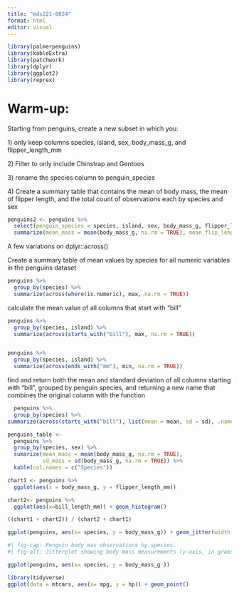 ```yaml
---
title: "eds221-0824"
format: html
editor: visual
---
```


```r
library(palmerpenguins)
library(kableExtra)
library(patchwork)
library(dplyr)
library(ggplot2)
library(reprex)

```

# Warm-up:

Starting from penguins, create a new subset in which you:

1\) only keep columns species, island, sex, body_mass_g, and flipper_length_mm

2\) Filter to only include Chinstrap and Gentoos

3\) rename the species column to penguin_species

4\) Create a summary table that contains the mean of body mass, the mean of flipper length, and the total count of observations each by species and sex

```r
penguins2 <- penguins %>% 
  select(penguin_species = species, island, sex, body_mass_g, flipper_length_mm) %>% filter(penguin_species %in% c("Chinstrap", "Gentoo")) %>% group_by(penguin_species, sex) %>% 
  summarize(mean_mass = mean(body_mass_g, na.rm = TRUE), mean_flip_length = mean(flipper_length_mm, na.rm = TRUE), count_obs = n())
```

A few variations on dplyr::across()

Create a summary table of mean values by species for all numeric variables in the penguins dataset

```r
penguins %>% 
  group_by(species) %>% 
  summarize(across(where(is.numeric), max, na.rm = TRUE))


```

calculate the mean value of all columns that start with "bill"

```r

penguins %>% 
  group_by(species, island) %>% 
  summarize(across(starts_with("bill"), max, na.rm = TRUE))



```

```r
penguins %>% 
  group_by(species, island) %>% 
  summarize(across(ends_with("mm"), min, na.rm = TRUE))

```

find and return both the mean and standard deviation of all columns starting with "bill", grouped by penguin species, and returning a new name that combines the original column with the function

```r
  penguins %>% 
  group_by(species) %>% 
summarize(across(starts_with("bill"), list(mean = mean, sd = sd), .names = "{.col}.hello.{.fn}"))

```

```r
penguins_table <- 
  penguins %>% 
  group_by(species, sex) %>% 
  sumarize(mean_mass = mean(body_mass_g, na.rm = TRUE), 
           sd_mass = sd(body_mass_g, na.rm = TRUE)) %>% 
  kable(col.names = c("Species"))
```

```r
chart1 <- penguins %>%  
  ggplot(aes(x = body_mass_g, y = flipper_length_mm))

chart2<- penguins %>% 
  ggplot(aes(x=bill_length_mm)) + geom_histogram()

```

```r
((chart1 + chart2)) / (chart2 + chart1)
```

```r
ggplot(penguins, aes(x= species, y = body_mass_g)) + geom_jitter(width = 0.2, alpha = 0.5, color = "navy")
```

```r

#| fig-cap: Penguin body mas observations by species. 
#| fig-alt: Jitterplot showing body mass measurements (y-axis, in grams) for three penguin species (Adelie, Chinstrap and Gentoo on x-axis) observed near Palmer Archipelago, Antarctica. Adelie and Chinstraps ahave similar body mass distribution, with Gentoos noticeably larger than both. 

ggplot(penguins, aes(x= species, y = body_mass_g ))
```

```r
library(tidyverse)
ggplot(data = mtcars, aes(x= mpg, y = hp)) + geom_point()
```
